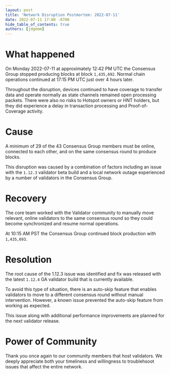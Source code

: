 ```yaml
---
layout: post
title: 'Network Disruption Postmortem: 2022-07-11'
date: 2022-07-11 17:00 -0700
hide_table_of_contents: true
authors: [jdgemm]
---
```


# What happened

On Monday 2022-07-11 at approximately 12:42 PM UTC the Consensus Group stopped producing blocks at
block `1,435,692`. Normal chain operations continued at 17:15 PM UTC just over 4 hours later.

<!--truncate-->

Throughout the disruption, devices continued to have coverage to transfer data and operate normally
as state channels remained open processing packets. There were also no risks to Hotspot owners or
HNT holders, but they did experience a delay in transaction processing and Proof-of-Coverage
activity.

# Cause

A minimum of 29 of the 43 Consensus Group members must be online, connected to each other, and on
the same consensus round to produce blocks.

This disruption was caused by a combination of factors including an issue with the `1.12.3`
validator beta build and a local network outage experienced by a number of validators in the
Consensus Group.

# Recovery

The core team worked with the Validator community to manually move relevant, online validators to
the same consensus round so they could become synchronized and resume normal operations.

At 10:15 AM PST the Consensus Group continued block production with `1,435,693`.

# Resolution

The root cause of the 1.12.3 issue was identified and fix was released with the latest `1.12.4` GA
validator build that is currently available.

To avoid this type of situation, there is an auto-skip feature that enables validators to move to a
different consensus round without manual intervention. However, a known issue prevented the
auto-skip feature from working as expected.

This issue along with additional performance improvements are planned for the next validator
release.

# Power of Community

Thank you once again to our community members that host validators. We deeply appreciate both your
timeliness and willingness to troublehsoot issues that affect the entire network.
